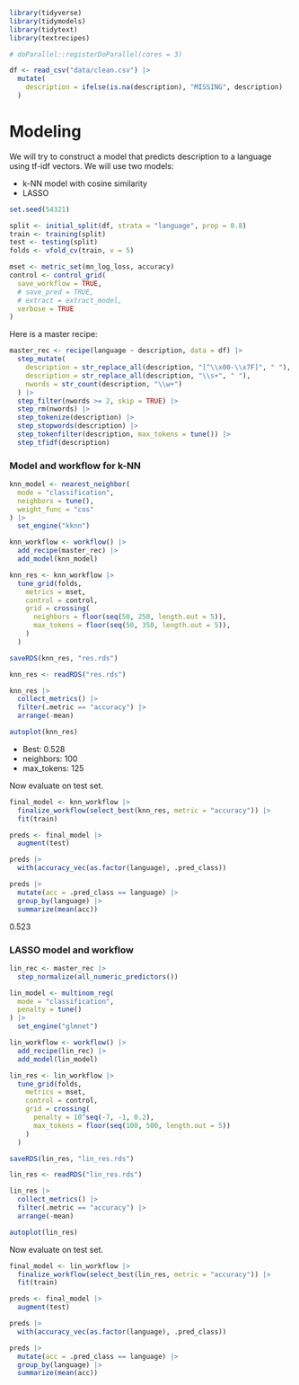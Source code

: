 ```r
library(tidyverse)
library(tidymodels)
library(tidytext)
library(textrecipes)

# doParallel::registerDoParallel(cores = 3)
```

```r
df <- read_csv("data/clean.csv") |>
  mutate(
    description = ifelse(is.na(description), "MISSING", description)
  )
```

# Modeling

We will try to construct a model that predicts description to a language using tf-idf vectors.  We will use two models:

* k-NN model with cosine similarity
* LASSO

```r
set.seed(54321)

split <- initial_split(df, strata = "language", prop = 0.8)
train <- training(split)
test <- testing(split)
folds <- vfold_cv(train, v = 5)

mset <- metric_set(mn_log_loss, accuracy)
control <- control_grid(
  save_workflow = TRUE,
  # save_pred = TRUE,
  # extract = extract_model,
  verbose = TRUE
)
```

Here is a master recipe:

```r
master_rec <- recipe(language ~ description, data = df) |>
  step_mutate(
    description = str_replace_all(description, "[^\\x00-\\x7F]", " "),
    description = str_replace_all(description, "\\s+", " "),
    nwords = str_count(description, "\\w+")
  ) |>
  step_filter(nwords >= 2, skip = TRUE) |>
  step_rm(nwords) |>
  step_tokenize(description) |>
  step_stopwords(description) |>
  step_tokenfilter(description, max_tokens = tune()) |>
  step_tfidf(description)
```

### Model and workflow for k-NN

```r
knn_model <- nearest_neighbor(
  mode = "classification",
  neighbors = tune(),
  weight_func = "cos"
) |>
  set_engine("kknn")

knn_workflow <- workflow() |>
  add_recipe(master_rec) |>
  add_model(knn_model)
```

```r
knn_res <- knn_workflow |>
  tune_grid(folds,
    metrics = mset,
    control = control,
    grid = crossing(
      neighbors = floor(seq(50, 250, length.out = 5)),
      max_tokens = floor(seq(50, 350, length.out = 5)),
    )
  )

saveRDS(knn_res, "res.rds")
```

```r
knn_res <- readRDS("res.rds")

knn_res |>
  collect_metrics() |>
  filter(.metric == "accuracy") |>
  arrange(-mean)

autoplot(knn_res)
```

* Best: 0.528
* neighbors: 100
* max_tokens: 125

Now evaluate on test set.

```r
final_model <- knn_workflow |>
  finalize_workflow(select_best(knn_res, metric = "accuracy")) |>
  fit(train)

preds <- final_model |>
  augment(test)

preds |>
  with(accuracy_vec(as.factor(language), .pred_class))

preds |>
  mutate(acc = .pred_class == language) |>
  group_by(language) |>
  summarize(mean(acc))
```

0.523


### LASSO model and workflow

```r
lin_rec <- master_rec |>
  step_normalize(all_numeric_predictors())

lin_model <- multinom_reg(
  mode = "classification",
  penalty = tune()
) |>
  set_engine("glmnet")

lin_workflow <- workflow() |>
  add_recipe(lin_rec) |>
  add_model(lin_model)
```

```r
lin_res <- lin_workflow |>
  tune_grid(folds,
    metrics = mset,
    control = control,
    grid = crossing(
      penalty = 10^seq(-7, -1, 0.2),
      max_tokens = floor(seq(100, 500, length.out = 5))
    )
  )

saveRDS(lin_res, "lin_res.rds")
```

```r
lin_res <- readRDS("lin_res.rds")

lin_res |>
  collect_metrics() |>
  filter(.metric == "accuracy") |>
  arrange(-mean)

autoplot(lin_res)
```

Now evaluate on test set.

```r
final_model <- lin_workflow |>
  finalize_workflow(select_best(lin_res, metric = "accuracy")) |>
  fit(train)

preds <- final_model |>
  augment(test)

preds |>
  with(accuracy_vec(as.factor(language), .pred_class))

preds |>
  mutate(acc = .pred_class == language) |>
  group_by(language) |>
  summarize(mean(acc))
```
